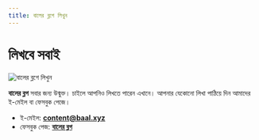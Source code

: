 ```yaml
---
title: বালের ব্লগে লিখুন
---
```

<SEO title="এখানে লিখুন" description="আপনিও লিখুন বালের ব্লগে"/>

# লিখবে সবাই

![বালের ব্লগে লিখুন](../assets/writing_unsplash.webp "source: unsplash/glenncarstenspeters")

**বালের ব্লগ** সবার জন্য উন্মুক্ত। চাইলে আপনিও লিখতে পারেন এখানে। আপনার যেকোনো লিখা পাঠিয়ে দিন আমাদের ই-মেইল বা ফেসবুক পেজে। 

* ই-মেইল: **[content@baal.xyz](mailto:content@baal.xyz)**
* ফেসবুক পেজ: **[বালের ব্লগ](http://fb.com/baal.xyz)**